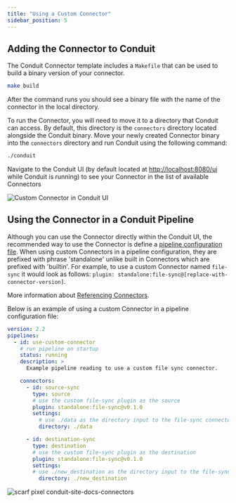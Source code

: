 ```yaml
---
title: "Using a Custom Connector"
sidebar_position: 5
---
```


## Adding the Connector to Conduit

The Conduit Connector template includes a `Makefile` that can be used to build a binary version of your connector.

```bash
make build
```

After the command runs you should see a binary file with the name of the connector in the local directory.

To run the Connector, you will need to move it to a directory that Conduit can access.  By default, this directory is the `connectors` directory located alongside the Conduit binary.  Move your newly created Connector binary into the `connectors` directory and run Conduit using the following command:

```bash
./conduit
```

Navigate to the Conduit UI (by default located at [http://localhost:8080/ui](http://localhost:8080/ui) while Conduit is running) to see your Connector in the list of available Connectors

![Custom Connector in Conduit UI](/img/conduit-custom-connector-ui-screenshot.png)

## Using the Connector in a Conduit Pipeline

Although you can use the Connector directly within the Conduit UI, the recommended way to use the Connector is define a [pipeline configuration file](/docs/pipeline-configuration-files/getting-started.mdx).
When using custom Connectors in a pipeline configuration, they are prefixed with phrase 'standalone' unlike built in Connectors which are prefixed with 'builtin'. For example, to use a custom Connector named `file-sync` it would look as follows: `plugin: standalone:file-sync@[replace-with-connector-version]`.

More information about [Referencing Connectors](/docs/connectors/referencing.mdx).

Below is an example of using a custom Connector in a pipeline configuration file:

``` yaml title="pipelines/use-custom-connector.yml"
version: 2.2
pipelines:
  - id: use-custom-connector
    # run pipeline on startup
    status: running
    description: >
      Example pipeline reading to use a custom file sync connector.

    connectors:
      - id: source-sync
        type: source
        # use the custom file-sync plugin as the source
        plugin: standalone:file-sync@v0.1.0
        settings:
          # use ./data as the directory input to the file-sync connector; the connnector will watch for new files in this directory
          directory: ./data

      - id: destination-sync
        type: destination
        # use the custom file-sync plugin as the destination
        plugin: standalone:file-sync@v0.1.0
        settings:
        # use ./new_destination as the directory input to the file-sync connector; the connnector will write files from the pipeline to this directory
          directory: ./new_destination
```

![scarf pixel conduit-site-docs-connectors](https://static.scarf.sh/a.png?x-pxid=2fa824d7-fd94-4cf9-a5c8-ea63c9860213)